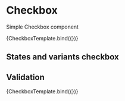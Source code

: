 

<Meta title="Components/Checkbox" component={Checkbox} />

# Checkbox

Simple Checkbox component

<Canvas>
  <Story
    name="Default"
    parameters={{
      componentIds: ['component-checkbox']
    }}
    args={{ label: 'Checkbox input', checked: true }}>
    {CheckboxTemplate.bind({})}
  </Story>
</Canvas>

## States and variants checkbox

<Canvas>
  <form>
    <Checkbox label="Checkbox" />
    <Checkbox label="Checkbox" checked />
  </form>
  <form>
    <Checkbox label="Checkbox" className="is-valid" />
    <Checkbox label="Checkbox" className="is-valid" checked />
  </form>
  <form>
    <Checkbox label="Checkbox" className="is-invalid" />
    <Checkbox label="Checkbox" className="is-invalid" checked />
  </form>
  <form>
    <Checkbox label="Checkbox" disabled />
    <Checkbox label="Checkbox" disabled checked />
  </form>
</Canvas>

## Validation

<Canvas>
  <Story name="invalid"
         args={{
           label: 'Invalid',
           validator: {
             indicator: 'error',
             message: 'Error'
           }}}
  >
    {CheckboxTemplate.bind({})}
  </Story>
</Canvas>

